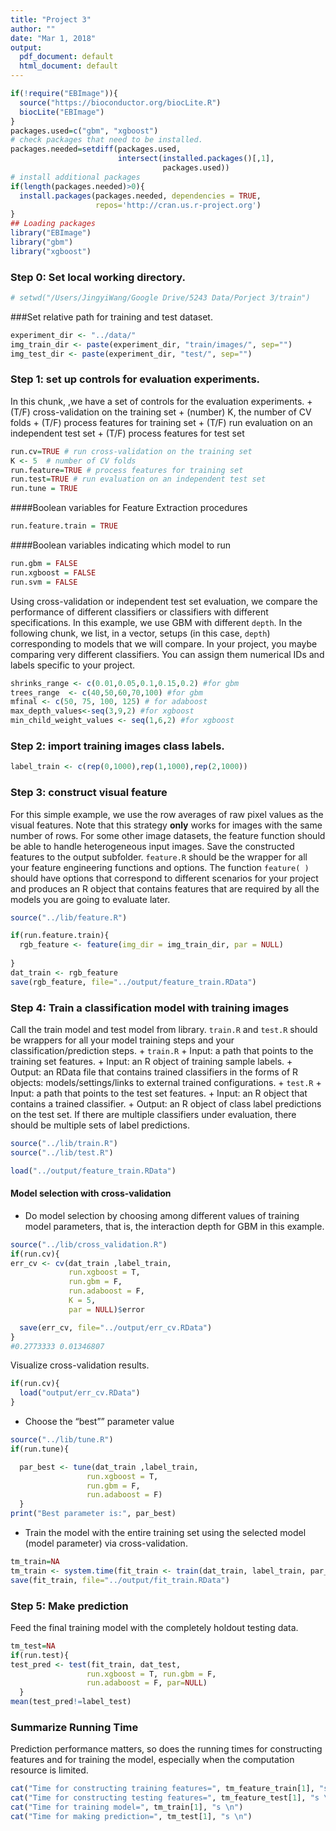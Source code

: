 ```yaml
---
title: "Project 3"
author: ""
date: "Mar 1, 2018"
output:
  pdf_document: default
  html_document: default
---
```

```r
if(!require("EBImage")){
  source("https://bioconductor.org/biocLite.R")
  biocLite("EBImage")
}
packages.used=c("gbm", "xgboost")
# check packages that need to be installed.
packages.needed=setdiff(packages.used, 
                        intersect(installed.packages()[,1], 
                                  packages.used))
# install additional packages
if(length(packages.needed)>0){
  install.packages(packages.needed, dependencies = TRUE,
                   repos='http://cran.us.r-project.org')
}
## Loading packages
library("EBImage")
library("gbm")
library("xgboost")

```
### Step 0: Set local working directory.
```r
# setwd("/Users/JingyiWang/Google Drive/5243 Data/Porject 3/train") 
```
###Set relative path for training and test dataset.
```r
experiment_dir <- "../data/"
img_train_dir <- paste(experiment_dir, "train/images/", sep="")
img_test_dir <- paste(experiment_dir, "test/", sep="")
```
### Step 1: set up controls for evaluation experiments.
In this chunk, ,we have a set of controls for the evaluation experiments. 
+ (T/F) cross-validation on the training set
+ (number) K, the number of CV folds
+ (T/F) process features for training set
+ (T/F) run evaluation on an independent test set
+ (T/F) process features for test set
```r
run.cv=TRUE # run cross-validation on the training set
K <- 5  # number of CV folds
run.feature=TRUE # process features for training set
run.test=TRUE # run evaluation on an independent test set
run.tune = TRUE
```
####Boolean variables for Feature Extraction procedures
```r
run.feature.train = TRUE
```
####Boolean variables indicating which model to run
```r
run.gbm = FALSE
run.xgboost = FALSE
run.svm = FALSE
```
Using cross-validation or independent test set evaluation, we compare the performance of different classifiers or classifiers with different specifications. In this example, we use GBM with different `depth`. In the following chunk, we list, in a vector, setups (in this case, `depth`) corresponding to models that we will compare. In your project, you maybe comparing very different classifiers. You can assign them numerical IDs and labels specific to your project. 
```r
shrinks_range <- c(0.01,0.05,0.1,0.15,0.2) #for gbm
trees_range  <- c(40,50,60,70,100) #for gbm
mfinal <- c(50, 75, 100, 125) # for adaboost
max_depth_values<-seq(3,9,2) #for xgboost
min_child_weight_values <- seq(1,6,2) #for xgboost
```
### Step 2: import training images class labels.

```r
label_train <- c(rep(0,1000),rep(1,1000),rep(2,1000))
```
### Step 3: construct visual feature
For this simple example, we use the row averages of raw pixel values as the visual features. Note that this strategy **only** works for images with the same number of rows. For some other image datasets, the feature function should be able to handle heterogeneous input images. Save the constructed features to the output subfolder.
`feature.R` should be the wrapper for all your feature engineering functions and options. The function `feature( )` should have options that correspond to different scenarios for your project and produces an R object that contains features that are required by all the models you are going to evaluate later. 
```r
source("../lib/feature.R")

if(run.feature.train){
  rgb_feature <- feature(img_dir = img_train_dir, par = NULL)
  
}
dat_train <- rgb_feature
save(rgb_feature, file="../output/feature_train.RData")
```
### Step 4: Train a classification model with training images
Call the train model and test model from library. 
`train.R` and `test.R` should be wrappers for all your model training steps and your classification/prediction steps. 
+ `train.R`
  + Input: a path that points to the training set features.
  + Input: an R object of training sample labels.
  + Output: an RData file that contains trained classifiers in the forms of R objects: models/settings/links to external trained configurations.
+ `test.R`
  + Input: a path that points to the test set features.
  + Input: an R object that contains a trained classifier.
  + Output: an R object of class label predictions on the test set. If there are multiple classifiers under evaluation, there should be multiple sets of label predictions. 
```r
source("../lib/train.R")
source("../lib/test.R")

load("../output/feature_train.RData")
```
#### Model selection with cross-validation
* Do model selection by choosing among different values of training model parameters, that is, the interaction depth for GBM in this example. 
```r
source("../lib/cross_validation.R")
if(run.cv){
err_cv <- cv(dat_train ,label_train,
             run.xgboost = T,
             run.gbm = F,
             run.adaboost = F,
             K = 5, 
             par = NULL)$error

  save(err_cv, file="../output/err_cv.RData")
}
#0.2773333 0.01346807
```

Visualize cross-validation results. 
```r
if(run.cv){
  load("output/err_cv.RData")
}
```
* Choose the "best"" parameter value
```r
source("../lib/tune.R")
if(run.tune){

  par_best <- tune(dat_train ,label_train,
                 run.xgboost = T,
                 run.gbm = F,
                 run.adaboost = F)
  }
print("Best parameter is:", par_best)

```

* Train the model with the entire training set using the selected model (model parameter) via cross-validation.
```r
tm_train=NA
tm_train <- system.time(fit_train <- train(dat_train, label_train, par_best))
save(fit_train, file="../output/fit_train.RData")
```
### Step 5: Make prediction 
Feed the final training model with the completely holdout testing data. 
```r
tm_test=NA
if(run.test){
test_pred <- test(fit_train, dat_test,
                 run.xgboost = T, run.gbm = F,
                 run.adaboost = F, par=NULL)
  }
mean(test_pred!=label_test)
```
### Summarize Running Time
Prediction performance matters, so does the running times for constructing features and for training the model, especially when the computation resource is limited. 
```r
cat("Time for constructing training features=", tm_feature_train[1], "s \n")
cat("Time for constructing testing features=", tm_feature_test[1], "s \n")
cat("Time for training model=", tm_train[1], "s \n")
cat("Time for making prediction=", tm_test[1], "s \n")
```
